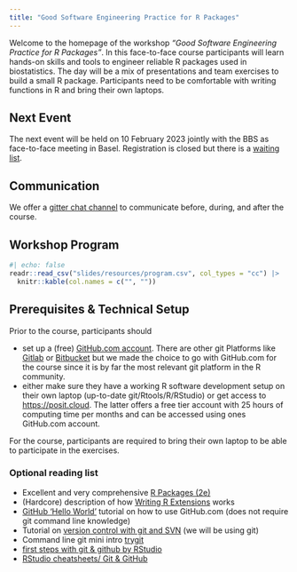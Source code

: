 ```yaml
---
title: "Good Software Engineering Practice for R Packages"
---
```


Welcome to the homepage of the workshop *"Good Software Engineering Practice for R Packages"*. In this face-to-face course participants will learn hands-on skills and tools to engineer reliable R packages used in biostatistics. The day will be a mix of presentations and team exercises to build a small R package. Participants need to be comfortable with writing functions in R and bring their own laptops.

## Next Event

The next event will be held on 10 February 2023 jointly with the BBS as face-to-face meeting in Basel. Registration is closed but there is a [waiting list](https://docs.google.com/forms/d/e/1FAIpQLSdFycbT9dHO-oOyYLUqkKJjM6j5hcL6dQ4uVKC5y8b9RastsA/viewform).

## Communication

We offer a [gitter chat channel](https://gitter.im/workshop-r-swe) to communicate before, during, and after the course.

## Workshop Program

```r
#| echo: false
readr::read_csv("slides/resources/program.csv", col_types = "cc") |>
  knitr::kable(col.names = c("", ""))
```

## Prerequisites & Technical Setup

Prior to the course, participants should

-   set up a (free) [GitHub.com account](https://github.com/join). There are other git Platforms like [Gitlab](https://about.gitlab.com/) or [Bitbucket](https://bitbucket.org/) but we made the choice to go with GitHub.com for the course since it is by far the most relevant git platform in the R community.
-   either make sure they have a working R software development setup on their own laptop (up-to-date git/Rtools/R/RStudio) or get access to <https://posit.cloud>. The latter offers a free tier account with 25 hours of computing time per months and can be accessed using ones GitHub.com account.

For the course, participants are required to bring their own laptop to be able to participate in the exercises.

### Optional reading list

-   Excellent and very comprehensive [R Packages (2e)](https://r-pkgs.org/)
-   (Hardcore) description of how [Writing R Extensions](https://cran.r-project.org/doc/manuals/R-exts.html) works
-   [GitHub 'Hello World'](https://docs.github.com/en/get-started/quickstart/hello-world) tutorial on how to use GitHub.com (does not require git command line knowledge)
-   Tutorial on [version control with git and SVN](https://support.posit.co/hc/en-us/articles/200532077-Version-Control-with-Git-and-SVN) (we will be using git)
-   Command line git mini intro [trygit](https://trygit.js.org/)
-   [first steps with git & github by RStudio](https://www.youtube.com/watch?v=jN6tvgt3GK8)
-   [RStudio cheatsheets/ Git & GitHub](https://github.com/rstudio/cheatsheets/blob/main/git-github.pdf)

